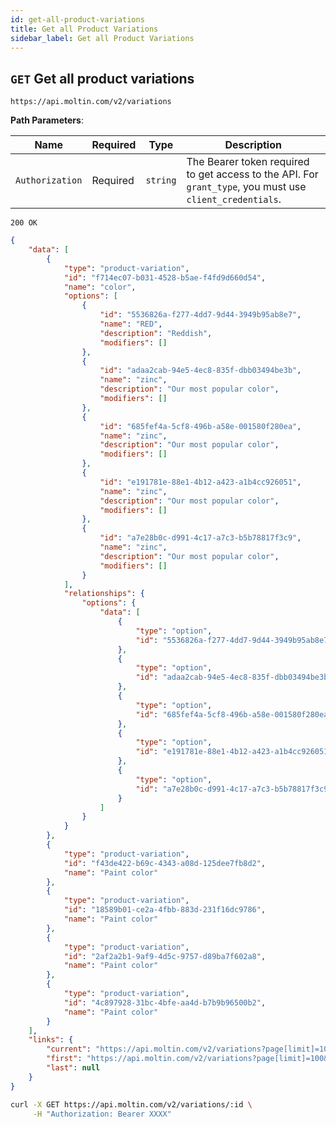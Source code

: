 ```yaml
---
id: get-all-product-variations
title: Get all Product Variations
sidebar_label: Get all Product Variations
---
```


## `GET` Get all product variations

```http
https://api.moltin.com/v2/variations
```

<!--DOCUSAURUS_CODE_TABS-->

<!-- Request -->

**Path Parameters**:

| Name | Required | Type | Description |
| --- | --- | --- | --- |
| `Authorization` | Required | `string` | The Bearer token required to get access to the API. For `grant_type`, you must use `client_credentials`. |


<!-- Response -->

`200 OK`

```json
{
    "data": [
        {
            "type": "product-variation",
            "id": "f714ec07-b031-4528-b5ae-f4fd9d660d54",
            "name": "color",
            "options": [
                {
                    "id": "5536826a-f277-4dd7-9d44-3949b95ab8e7",
                    "name": "RED",
                    "description": "Reddish",
                    "modifiers": []
                },
                {
                    "id": "adaa2cab-94e5-4ec8-835f-dbb03494be3b",
                    "name": "zinc",
                    "description": "Our most popular color",
                    "modifiers": []
                },
                {
                    "id": "685fef4a-5cf8-496b-a58e-001580f280ea",
                    "name": "zinc",
                    "description": "Our most popular color",
                    "modifiers": []
                },
                {
                    "id": "e191781e-88e1-4b12-a423-a1b4cc926051",
                    "name": "zinc",
                    "description": "Our most popular color",
                    "modifiers": []
                },
                {
                    "id": "a7e28b0c-d991-4c17-a7c3-b5b78817f3c9",
                    "name": "zinc",
                    "description": "Our most popular color",
                    "modifiers": []
                }
            ],
            "relationships": {
                "options": {
                    "data": [
                        {
                            "type": "option",
                            "id": "5536826a-f277-4dd7-9d44-3949b95ab8e7"
                        },
                        {
                            "type": "option",
                            "id": "adaa2cab-94e5-4ec8-835f-dbb03494be3b"
                        },
                        {
                            "type": "option",
                            "id": "685fef4a-5cf8-496b-a58e-001580f280ea"
                        },
                        {
                            "type": "option",
                            "id": "e191781e-88e1-4b12-a423-a1b4cc926051"
                        },
                        {
                            "type": "option",
                            "id": "a7e28b0c-d991-4c17-a7c3-b5b78817f3c9"
                        }
                    ]
                }
            }
        },
        {
            "type": "product-variation",
            "id": "f43de422-b69c-4343-a08d-125dee7fb8d2",
            "name": "Paint color"
        },
        {
            "type": "product-variation",
            "id": "18589b01-ce2a-4fbb-883d-231f16dc9786",
            "name": "Paint color"
        },
        {
            "type": "product-variation",
            "id": "2af2a2b1-9af9-4d5c-9757-d89ba7f602a8",
            "name": "Paint color"
        },
        {
            "type": "product-variation",
            "id": "4c897928-31bc-4bfe-aa4d-b7b9b96500b2",
            "name": "Paint color"
        }
    ],
    "links": {
        "current": "https://api.moltin.com/v2/variations?page[limit]=100&page[offset]=0",
        "first": "https://api.moltin.com/v2/variations?page[limit]=100&page[offset]=0",
        "last": null
    }
}

```

<!--END_DOCUSAURUS_CODE_TABS-->

<!--DOCUSAURUS_CODE_TABS-->

<!--cURL-->

```bash
curl -X GET https://api.moltin.com/v2/variations/:id \
     -H "Authorization: Bearer XXXX"

```

<!--END_DOCUSAURUS_CODE_TABS-->
